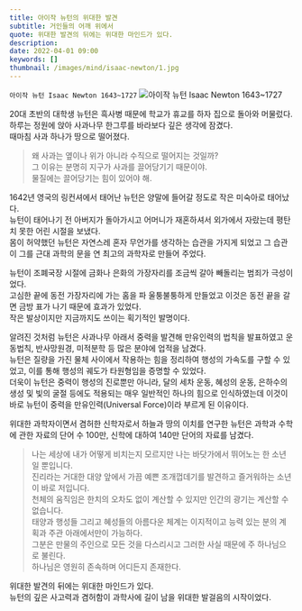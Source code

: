 ```yaml
---
title: 아이작 뉴턴의 위대한 발견
subtitle: 거인들의 어깨 위에서
quote: 위대한 발견의 뒤에는 위대한 마인드가 있다.
description: 
date: 2022-04-01 09:00
keywords: []
thumbnail: /images/mind/isaac-newton/1.jpg
---
```


`아이작 뉴턴 Isaac Newton 1643~1727`
![아이작 뉴턴 Isaac Newton 1643~1727](/images/mind/isaac-newton/1.jpg)

20대 초반의 대학생 뉴턴은 흑사병 때문에 학교가 휴교를 하자 집으로 돌아와 머물렀다.  
하루는 정원에 앉아 사과나무 한그루를 바라보다 깊은 생각에 잠겼다.  
때마침 사과 하나가 땅으로 떨어졌다.

> 왜 사과는 옆이나 위가 아니라 수직으로 떨어지는 것일까?  
> 그 이유는 분명히 지구가 사과를 끌어당기기 때문이야.  
> 물질에는 끌어당기는 힘이 있어야 해.

1642년 영국의 링컨셔에서 태어난 뉴턴은 양말에 들어갈 정도로 작은 미숙아로 태어났다.  
뉴턴이 태어나기 전 아버지가 돌아가시고 어머니가 재혼하셔서 외가에서 자랐는데 평탄치 못한 어린 시절을 보냈다.  
몸이 허약했던 뉴턴은 자연스레 혼자 무언가를 생각하는 습관을 가지게 되었고 그 습관이 그를 근대 과학의 문을 연 최고의 과학자로 만들어 주었다.

뉴턴이 조폐국장 시절에 금화나 은화의 가장자리를 조금씩 갈아 빼돌리는 범죄가 극성이었다.  
고심한 끝에 동전 가장자리에 가는 홈을 파 울퉁불퉁하게 만들었고 이것은 동전 끝을 갈면 금방 표가 나기 때문에 효과가 있었다.  
작은 발상이지만 지금까지도 쓰이는 획기적인 발명이다.

알려진 것처럼 뉴턴은 사과나무 아래서 중력을 발견해 만유인력의 법칙을 발표하였고 운동법칙, 반사망원경, 미적분학 등 많은 분야에 업적을 남겼다.  
뉴턴은 질량을 가진 물체 사이에서 작용하는 힘을 정리하여 행성의 가속도를 구할 수 있었고, 이를 통해 행성의 궤도가 타원형임을 증명할 수 있었다.  
더욱이 뉴턴은 중력이 행성의 진로뿐만 아니라, 달의 세차 운동, 혜성의 운동, 은하수의 생성 및 빛의 굴절 등에도 적용되는 매우 일반적인 하나의 힘으로 인식하였는데 이것이 바로 뉴턴이 중력을 만유인력(Universal Force)이라 부르게 된 이유이다.

위대한 과학자이면서 겸허한 신학자로서 하늘과 땅의 이치를 연구한 뉴턴은 과학과 수학에 관한 자료의 단어 수 100만, 신학에 대하여 140만 단어의 자료를 남겼다.

> 나는 세상에 내가 어떻게 비치는지 모르지만 나는 바닷가에서 뛰어노는 한 소년일 뿐입니다.  
> 진리라는 거대한 대양 앞에서 가끔 예쁜 조개껍데기를 발견하고 즐거워하는 소년이 바로 저입니다.  
> 천체의 움직임은 한치의 오차도 없이 계산할 수 있지만 인간의 광기는 계산할 수 없습니다.  
> 태양과 행성들 그리고 혜성들의 아름다운 체계는 이지적이고 능력 있는 분의 계획과 주관 아래에서만이 가능하다.  
> 그분은 만물의 주인으로 모든 것을 다스리시고 그러한 사실 때문에 주 하나님으로 불린다.  
> 하나님은 영원히 존속하며 어디든지 존재한다.  

위대한 발견의 뒤에는 위대한 마인드가 있다.  
뉴턴의 깊은 사고력과 겸허함이 과학사에 길이 남을 위대한 발걸음의 시작이었다.